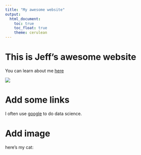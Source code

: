 ```yaml
---
title: "My awesome website"
output: 
  html_document:
    toc: true
    toc_float: true
    theme: cerulean
---
```


# This is Jeff's awesome website

You can learn about me [here](about_page.html)

![](https://media.giphy.com/media/drXGoW1iudhKw/giphy.gif)

# Add some links

I often use [google](https://www.google.com/) to do data science.

# Add image

here's my cat:


